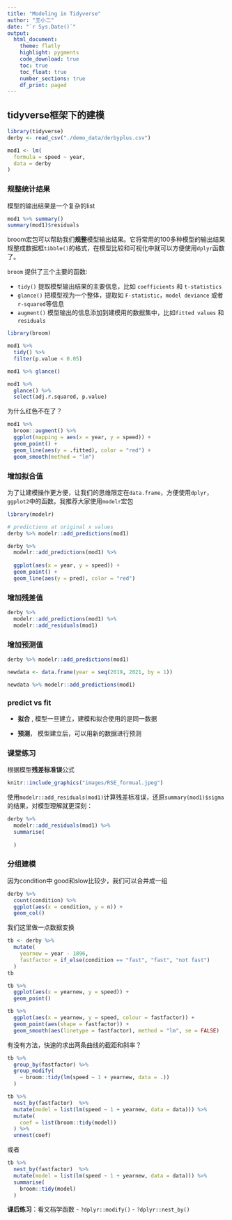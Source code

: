 ```yaml
---
title: "Modeling in Tidyverse"
author: "王小二"
date: "`r Sys.Date()`"
output: 
  html_document:
    theme: flatly
    highlight: pygments
    code_download: true
    toc: true
    toc_float: true
    number_sections: true
    df_print: paged
---
```






## tidyverse框架下的建模


```r
library(tidyverse)
derby <- read_csv("./demo_data/derbyplus.csv")
```



```r
mod1 <- lm(
  formula = speed ~ year,
  data = derby
)
```



### 规整统计结果

模型的输出结果是一个复杂的list

```r
mod1 %>% summary()
summary(mod1)$residuals
```


broom宏包可以帮助我们**规整**模型输出结果。它将常用的100多种模型的输出结果规整成数据框`tibble()`的格式，在模型比较和可视化中就可以方便使用`dplyr`函数了。

`broom` 提供了三个主要的函数:

- `tidy()` 提取模型输出结果的主要信息，比如 `coefficients` 和 `t-statistics`
- `glance()` 把模型视为一个整体，提取如 `F-statistic`，`model deviance` 或者 `r-squared`等信息
- `augment()` 模型输出的信息添加到建模用的数据集中，比如`fitted values` 和 `residuals` 


```r
library(broom)

mod1 %>% 
  tidy() %>% 
  filter(p.value < 0.05)
```



```r
mod1 %>% glance()
```



```r
mod1 %>%
  glance() %>%
  select(adj.r.squared, p.value)
```


为什么红色不在了？
```r
mod1 %>% 
  broom::augment() %>%
  ggplot(mapping = aes(x = year, y = speed)) +
  geom_point() +
  geom_line(aes(y = .fitted), color = "red") +
  geom_smooth(method = "lm")
```






### 增加拟合值

为了让建模操作更方便，让我们的思维限定在`data.frame`，方便使用`dplyr`，`ggplot2`中的函数。我推荐大家使用`modelr`宏包

```r
library(modelr)
```


```r
# predictions at original x values
derby %>% modelr::add_predictions(mod1)
```


```r
derby %>% 
  modelr::add_predictions(mod1) %>% 
  
  ggplot(aes(x = year, y = speed)) +
  geom_point() +
  geom_line(aes(y = pred), color = "red") 
```



### 增加残差值
```r
derby %>%
  modelr::add_predictions(mod1) %>%
  modelr::add_residuals(mod1)
```


### 增加预测值

```r
derby %>% modelr::add_predictions(mod1)
```


```r
newdata <- data.frame(year = seq(2019, 2021, by = 1))

newdata %>% modelr::add_predictions(mod1)
```



### predict vs fit

- **拟合** , 模型一旦建立，建模和拟合使用的是同一数据

- **预测**， 模型建立后，可以用新的数据进行预测



### 课堂练习

根据模型**残差标准误**公式

```r
knitr::include_graphics("images/RSE_formual.jpeg")
```

使用`modelr::add_residuals(mod1)`计算残差标准误，还原`summary(mod1)$sigma`的结果，对模型理解就更深刻：

```r
derby %>%
  modelr::add_residuals(mod1) %>% 
  summarise(
    
  )
```



### 分组建模

因为condition中 good和slow比较少，我们可以合并成一组

```r
derby %>% 
  count(condition) %>% 
  ggplot(aes(x = condition, y = n)) +
  geom_col()
```


我们这里做一点数据变换
```r
tb <- derby %>%
  mutate( 
    yearnew = year - 1896,
    fastfactor = if_else(condition == "fast", "fast", "not fast") 
  ) 
tb
```


```r
tb %>% 
  ggplot(aes(x = yearnew, y = speed)) +
  geom_point()
```


```r
tb %>% 
  ggplot(aes(x = yearnew, y = speed, colour = fastfactor)) +
  geom_point(aes(shape = fastfactor)) +
  geom_smooth(aes(linetype = fastfactor), method = "lm", se = FALSE)
```



有没有方法，快速的求出两条曲线的截距和斜率？

```r
tb %>%
  group_by(fastfactor) %>%
  group_modify(
    ~ broom::tidy(lm(speed ~ 1 + yearnew, data = .))
  )
```





```r
tb %>%
  nest_by(fastfactor)  %>%
  mutate(model = list(lm(speed ~ 1 + yearnew, data = data))) %>%
  mutate(
    coef = list(broom::tidy(model))
  ) %>% 
  unnest(coef)
```


或者
```r
tb %>%
  nest_by(fastfactor)  %>%
  mutate(model = list(lm(speed ~ 1 + yearnew, data = data))) %>%
  summarise(
    broom::tidy(model)
  ) 
```


**课后练习**：看文档学函数
- `?dplyr::modify()`
- `?dplyr::nest_by()`


